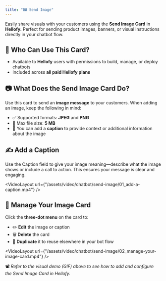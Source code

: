 ```yaml
---
title: "🖼️ Send Image"
---
```


Easily share visuals with your customers using the **Send Image Card** in **Hellofy.** Perfect for sending product images, banners, or visual instructions directly in your chatbot flow.

## 👥 Who Can Use This Card?

- Available to **Hellofy** users with permissions to build, manage, or deploy chatbots
- Included across **all paid Hellofy plans**

## 📷 What Does the Send Image Card Do?

Use this card to send an **image message** to your customers.
When adding an image, keep the following in mind:

- ✅ Supported formats: **JPEG** and **PNG**
- 📏 Max file size: **5 MB**
- 📝 You can add a **caption** to provide context or additional information about the image

## ✍️ Add a Caption

Use the Caption field to give your image meaning—describe what the image shows or include a call to action. This ensures your message is clear and engaging.

<VideoLayout url={"/assets/video/chatbot/send-image/01_add-a-caption.mp4"} />

## 🔁 Manage Your Image Card

Click the **three-dot menu** on the card to:

- ✏️ **Edit** the image or caption
- 🗑️ **Delete** the card
- 📄 **Duplicate** it to reuse elsewhere in your bot flow

<VideoLayout
  url={"/assets/video/chatbot/send-image/02_manage-your-image-card.mp4"}
/>

📽️ _Refer to the visual demo (GIF) above to see how to add and configure the Send Image Card in Hellofy._
